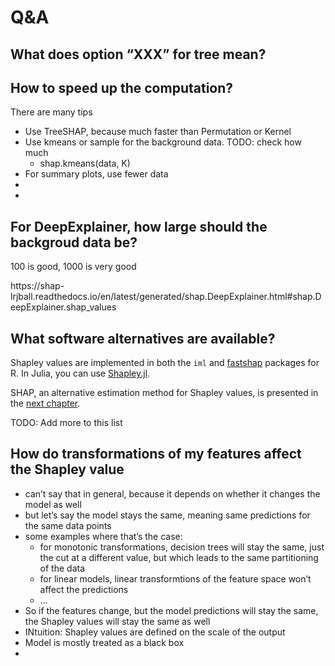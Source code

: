 # Q&A


## What does option "XXX" for tree mean?


## How to speed up the computation?

There are many tips

- Use TreeSHAP, because much faster than Permutation or Kernel
- Use kmeans or sample for the background data. TODO: check how much
  - shap.kmeans(data, K) 
- For summary plots, use fewer data
-
-


## For DeepExplainer, how large should the backgroud data be?

100 is good, 1000 is very good

https://shap-lrjball.readthedocs.io/en/latest/generated/shap.DeepExplainer.html#shap.DeepExplainer.shap_values

## What software alternatives are available?

Shapley values are implemented in both the `iml` and [fastshap](https://github.com/bgreenwell/fastshap) packages for R.
In Julia, you can use [Shapley.jl](https://gitlab.com/ExpandingMan/Shapley.jl).

SHAP, an alternative estimation method for Shapley values, is presented in the [next chapter](#shap).

TODO: Add more to this list


## How do transformations of my features affect the Shapley value

- can't say that in general, because it depends on whether it changes the model as well
- but let's say the model stays the same, meaning same predictions for the same data points
- some examples where that's the case:
  - for monotonic transformations, decision trees will stay the same, just the cut at a different value, but which leads to the same partitioning of the data
  - for linear models, linear transformtions of the feature space won't affect the predictions
  - ...
- So if the features change, but the model predictions will stay the same, the Shapley values will stay the same as well
- INtuition: Shapley values are defined on the scale of the output
- Model is mostly treated as a black box
- 

